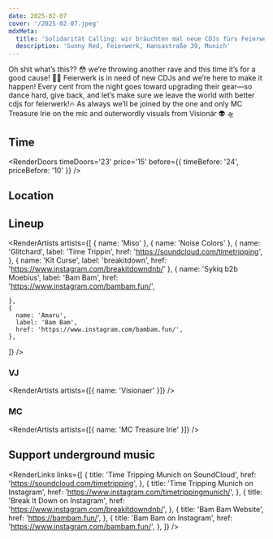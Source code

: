 ```yaml
---
date: 2025-02-07
cover: '/2025-02-07.jpeg'
mdxMeta:
  title: 'Solidarität Calling: wir bräuchten mal neue CDJs fürs Feierwerk pls'
  description: 'Sunny Red, Feierwerk, Hansastraße 39, Munich'
---
```


Oh shit what’s this?? 😳 we’re throwing another rave and this time it’s for a good cause!
🥰😍 Feierwerk is in need of new CDJs and we’re here to make it happen!
Every cent from the night goes toward upgrading their gear—so dance hard, give back, and let’s make sure we leave the world with better cdjs for feierwerk!🔥
As always we’ll be joined by the one and only MC Treasure Irie on the mic and outerwordly visuals from Visionär 👽 🛸

## Time

<RenderDoors
  timeDoors='23'
  price='15'
  before={{ timeBefore: '24', priceBefore: '10' }}
/>

## Location

<RenderLocation
  venueName='Sunny Red'
  address='Feierwerk Hansastr. 39'
  city='Munich'
  mapUrl='https://goo.gl/maps/mA8iv2XEHf7XfRLv7'
/>

## Lineup

<RenderArtists
  artists={[
    { name: 'Miso' },
    { name: 'Noise Colors' },
    {
      name: 'Glitchard',
      label: 'Time Trippin',
      href: 'https://soundcloud.com/timetripping',
    },
    {
      name: 'Kit Curse',
      label: 'breakitdown',
      href: 'https://www.instagram.com/breakitdowndnb/'
    },
    {
      name: 'Sykiq b2b Moebius',
      label: 'Bam Bam',
      href: 'https://www.instagram.com/bambam.fun/',

    },
    {
      name: 'Amaru',
      label: 'Bam Bam',
      href: 'https://www.instagram.com/bambam.fun/',
    },

]}
/>

### VJ

<RenderArtists artists={[{ name: 'Visionaer' }]} />

### MC

<RenderArtists artists={[{ name: 'MC Treasure Irie' }]} />

## Support underground music

<RenderLinks
  links={[
    {
      title: 'Time Tripping Munich on SoundCloud',
      href: 'https://soundcloud.com/timetripping',
    },
    {
      title: 'Time Tripping Munich on Instagram',
      href: 'https://www.instagram.com/timetrippingmunich/',
    },
    {
      title: 'Break It Down on Instagram',
      href: 'https://www.instagram.com/breakitdowndnb/',
    },
    {
      title: 'Bam Bam Website',
      href: 'https://bambam.fun/',
    },
    {
      title: 'Bam Bam on Instagram',
      href: 'https://www.instagram.com/bambam.fun/',
    },
  ]}
/>

